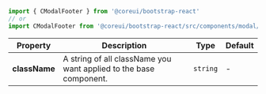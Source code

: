 
```jsx
import { CModalFooter } from '@coreui/bootstrap-react'
// or
import CModalFooter from '@coreui/bootstrap-react/src/components/modal/CModalFooter'
```

| Property | Description | Type | Default |
| --- | --- | --- | --- |
| **className** | A string of all className you want applied to the base component. | `string` | - |

